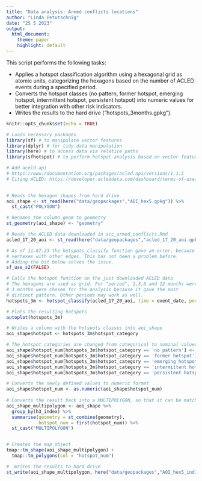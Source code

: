 ```yaml
---
title: "Data analysis: Armed conflicts locations"
author: "Linda Petutschnig"
date: "25 5 2023"
output:
  html_document:
    theme: paper
    highlight: default
---
```


This script performs the following tasks:

- Applies a hotspot classification algorithm using a hexagonal grid as atomic units, categorizing the hexagons based on the number of ACLED events during a specified period.
- Converts the hotspot classes (no pattern, former hotspot, emerging hotspot, intermittent hotspot, persistent hotspot) into numeric values for better integration with other risk indicators.
- Writes the results to the hard drive ("hotspots_3months.gpkg").
 
```r
knitr::opts_chunk$set(echo = TRUE)
```

```r

# Loads necessary packages
library(sf) # to manipulate vector features
library(dplyr) # for tidy data manipulation
library(here) # to access data via relative paths
library(sfhotspot) # to perform hotspot analysis based on vector features

# Add aceld.api
# https://www.rdocumentation.org/packages/acled.api/versions/1.1.5
# Citing ACLED: https://developer.acleddata.com/dashboard/terms-of-use/
 
```

```r

# Reads the hexagon shapes from hard drive
aoi_shape <- st_read(here("data/geopackages","AOI_hex5.gpkg")) %>% 
  st_cast("POLYGON") 

# Renames the column geom to geometry
st_geometry(aoi_shape) <- "geometry"

# Reads the ACLED data downloaded in acc_armed_conflicts.Rmd
acled_17_20_aoi <- st_read(here("data/geopackages","acled_17_20_aoi.gpkg"))

# As of 11.07.23 the hotspots_classify function gave an error, because in the just loaded dataset, some edges have duplicate
# vertexes with other edges. This has not been a problem before. 
# Adding the bit below solves the issue. 
sf_use_s2(FALSE)

# Calls the hotspot function on the just downloaded ACLED data
# The hexagons are used as grid. For "period", 1,3,6 and 12 months were tested and visually compared. 
# 3 months were chosen for the analysis because it gave the most
# distinct pattern. Other periods may work as well. 
hotspots_3m <- hotspot_classify(acled_17_20_aoi, time = event_date, period = "3 months", grid = aoi_shape)

# Plots the resulting hotspots
autoplot(hotspots_3m)

# Writes a column with the hotspots classes into aoi_shape 
aoi_shape$hotspot <- hotspots_3m$hotspot_category

# The hotspot categories are changed from categorical to nominal values to enable integration with the rest of the indicators. 
aoi_shape$hotspot_num[hotspots_3m$hotspot_category == 'no pattern'] <- "0"
aoi_shape$hotspot_num[hotspots_3m$hotspot_category == 'former hotspot'] <- "20"
aoi_shape$hotspot_num[hotspots_3m$hotspot_category == 'emerging hotspot'] <- "50"
aoi_shape$hotspot_num[hotspots_3m$hotspot_category == 'intermittent hotspot'] <- "80"
aoi_shape$hotspot_num[hotspots_3m$hotspot_category == 'persistent hotspot'] <- "100"

# Converts the newly defined values to numeric format
aoi_shape$hotspot_num <- as.numeric(aoi_shape$hotspot_num)
                                    
# Converts the result back into a MULTIPOLYGON, so that it can be matched with the other indicators.
aoi_shape_multipolygon <- aoi_shape %>%
  group_by(h3_index) %>%
  summarise(geometry = st_combine(geometry),
            hotspot_num = first(hotspot_num)) %>%
  st_cast("MULTIPOLYGON")


# Creates the map object
tmap::tm_shape(aoi_shape_multipolygon) +
  tmap::tm_polygons(col = "hotspot_num")

#  Writes the results to hard drive
st_write(aoi_shape_multipolygon, here("data/geopackages","AOI_hex5_ind1.gpkg"), append = FALSE)

```


